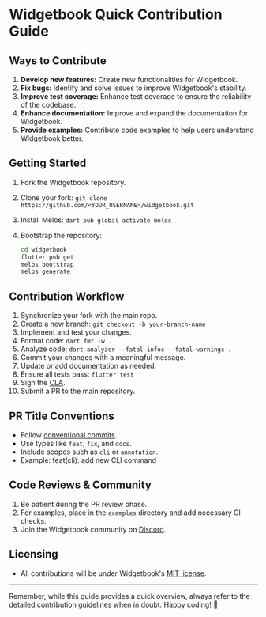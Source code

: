 # Widgetbook Quick Contribution Guide

## Ways to Contribute

1. **Develop new features:** Create new functionalities for Widgetbook.
2. **Fix bugs:** Identify and solve issues to improve Widgetbook's stability.
3. **Improve test coverage:** Enhance test coverage to ensure the reliability of the codebase.
4. **Enhance documentation:** Improve and expand the documentation for Widgetbook.
5. **Provide examples:** Contribute code examples to help users understand Widgetbook better.

## Getting Started

1. Fork the Widgetbook repository.
2. Clone your fork:
   `git clone https://github.com/<YOUR_USERNAME>/widgetbook.git`
3. Install Melos: `dart pub global activate melos`
4. Bootstrap the repository:

   ```bash
   cd widgetbook
   flutter pub get
   melos bootstrap
   melos generate
   ```

## Contribution Workflow

1. Synchronize your fork with the main repo.
2. Create a new branch: `git checkout -b your-branch-name`
3. Implement and test your changes.
4. Format code: `dart fmt -w .`
5. Analyze code: `dart analyzer --fatal-infos --fatal-warnings .`
6. Commit your changes with a meaningful message.
7. Update or add documentation as needed.
8. Ensure all tests pass: `flutter test`
9. Sign the
   [CLA](https://docs.google.com/forms/d/e/1FAIpQLScuRfjUzENsLsmQgqZlGLxMKbFi7zuXoPARyXytoyQrq7ntUw/viewform).
10. Submit a PR to the main repository.

## PR Title Conventions

- Follow [conventional commits](https://www.conventionalcommits.org/en/v1.0.0/).
- Use types like `feat`, `fix`, and `docs`.
- Include scopes such as `cli` or `annotation`.
- Example: feat(cli): add new CLI command


## Code Reviews & Community

1. Be patient during the PR review phase.
2. For examples, place in the `examples` directory and add necessary CI checks.
3. Join the Widgetbook community on [Discord](https://discord.gg/zT4AMStAJA).

## Licensing

- All contributions will be under Widgetbook's
  [MIT license](https://github.com/widgetbook/widgetbook/blob/main/LICENSE).

---

Remember, while this guide provides a quick overview, always refer to the
detailed contribution guidelines when in doubt. Happy coding! 🌟
